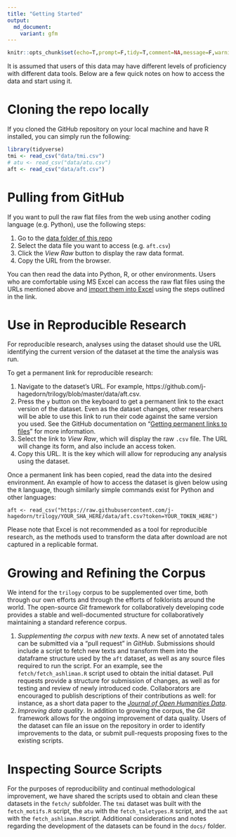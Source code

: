 ```yaml
---
title: "Getting Started"
output: 
  md_document:
    variant: gfm
---
```


```r
knitr::opts_chunk$set(echo=T,prompt=F,tidy=T,comment=NA,message=F,warning=F)
```

It is assumed that users of this data may have different levels of proficiency with different data tools.  Below are a few quick notes on how to access the data and start using it.

# Cloning the repo locally

If you cloned the GitHub repository on your local machine and have R installed, you can simply run the following:

```r
library(tidyverse)
tmi <- read_csv("data/tmi.csv")
# atu <- read_csv("data/atu.csv")
aft <- read_csv("data/aft.csv")
```

# Pulling from GitHub

If you want to pull the raw flat files from the web using another coding language (e.g. Python), use the following steps:

1. Go to the [data folder of this repo](https://github.com/j-hagedorn/trilogy/tree/master/data)
2. Select the data file you want to access (e.g. `aft.csv`)
3. Click the *View Raw* button to display the raw data format.
4. Copy the URL from the browser.

You can then read the data into Python, R, or other environments.  Users who are comfortable using MS Excel can access the raw flat files using the URLs mentioned above and [import them into Excel](https://support.office.com/en-za/article/Import-or-export-text-txt-or-csv-files-5250ac4c-663c-47ce-937b-339e391393ba) using the steps outlined in the link.

# Use in Reproducible Research

For reproducible research, analyses using the dataset should use the URL identifying the current version of the dataset at the time the analysis was run.

To get a permanent link for reproducible research:

1. Navigate to the dataset's URL.  For example, https://github.com/j-hagedorn/trilogy/blob/master/data/aft.csv.
2. Press the `y` button on the keyboard to get a permanent link to the exact version of the dataset.  Even as the dataset changes, other researchers will be able to use this link to run their code against the same version you used.  See the GitHub documentation on "[Getting permanent links to files](https://docs.github.com/en/github/managing-files-in-a-repository/getting-permanent-links-to-files)" for more information.  
3. Select the link to *View Raw*, which will display the raw `.csv` file.  The URL will change its form, and also include an access token.
4. Copy this URL.  It is the key which will allow for reproducing any analysis using the dataset.

Once a permanent link has been copied, read the data into the desired environment.  An example of how to access the dataset is given below using the `R` language, though similarly simple commands exist for Python and other languages:

```
aft <- read_csv("https://raw.githubusercontent.com/j-hagedorn/trilogy/YOUR_SHA_HERE/data/aft.csv?token=YOUR_TOKEN_HERE")
```

Please note that Excel is not recommended as a tool for reproducible research, as the methods used to transform the data after download are not captured in a replicable format.

# Growing and Refining the Corpus {#grow}

We intend for the `trilogy` corpus to be supplemented over time, both through our own efforts and through the efforts of folklorists around the world.  The open-source *Git* framework for collaboratively developing code provides a stable and well-documented structure for collaboratively maintaining a standard reference corpus.
 
1. *Supplementing the corpus with new texts*. A new set of annotated tales can be submitted via a "pull request" in *GitHub*.  Submissions should include a script to fetch new texts and transform them into the dataframe structure used by the `aft` dataset, as well as any source files required to run the script.  For an example, see the `fetch/fetch_ashliman.R` script used to obtain the initial dataset.  Pull requests provide a structure for submission of changes, as well as for testing and review of newly introduced code.  Collaborators are encouraged to publish descriptions of their contributions as well: for instance, as a short data paper to the [*Journal of Open Humanities Data*](https://openhumanitiesdata.metajnl.com/).
2. *Improving data quality*. In addition to growing the corpus, the *Git* framework allows for the ongoing improvement of data quality.  Users of the dataset  can file an issue on the repository in order to identify improvements to the data, or submit pull-requests proposing fixes to the existing scripts.

# Inspecting Source Scripts

For the purposes of reproducibility and continual methodological improvement, we have shared the scripts used to obtain and clean these datasets in the `fetch/` subfolder.  The `tmi` dataset was built with the `fetch_motifs.R` script, the `atu` with the `fetch_taletypes.R` script, and the `aat` with the `fetch_ashliman.R`script.  Additional considerations and notes regarding the development of the datasets can be found in the `docs/` folder.
